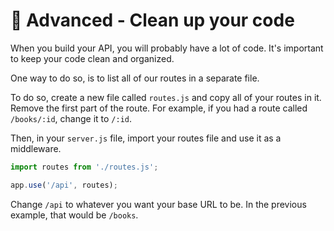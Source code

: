 # 🦸 Advanced - Clean up your code

When you build your API, you will probably have a lot of code. It's important to keep your code clean and organized.

One way to do so, is to list all of our routes in a separate file.

To do so, create a new file called `routes.js` and copy all of your routes in it. Remove the first part of the route. For example, if you had a route called `/books/:id`, change it to `/:id`.

Then, in your `server.js` file, import your routes file and use it as a middleware.

```js
import routes from './routes.js';

app.use('/api', routes);
```

Change `/api` to whatever you want your base URL to be. In the previous example, that would be `/books`.